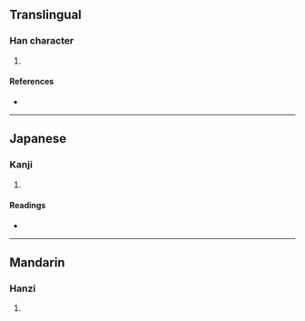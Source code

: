 {{character info/new}}
==Translingual==

===Han character===
{{Han char|rn=18|rad=刀|as=08|sn=10|four=12200|canj=MOLN,XMOLN|ids=⿰豖刂}}

# {{defn|Han|sort=刀08}}

====References====
* {{Han ref|kx=0141.350|dkj=02062|hdz=10343.170|uh=5262|ud=21090|bh=D0EC|bd=53484}}

----

==Japanese==

===Kanji===
{{ja-kanji|grade=|rs=刀08}}

# {{defn|lang=ja|sort=刀08}}

====Readings====
* {{ja-readings|on=[[とく]] (toku), [[たく]] (taku)|kun=[[きる]] (kiru)}}

----

==Mandarin==

===Hanzi===
{{cmn-hanzi|pin=[[bāo]] ([[bao1]]), [[pū]] ([[pu1]]), [[zhuó]] ([[zhuo2]])|wg=pao<sup>1</sup>, p'u<sup>1</sup>, cho<sup>2</sup>}}

# {{defn|lang=cmn|sort=刀08}}